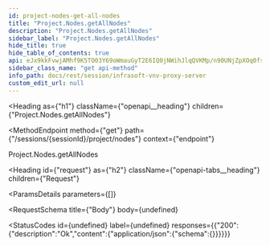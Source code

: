 ```yaml
---
id: project-nodes-get-all-nodes
title: "Project.Nodes.getAllNodes"
description: "Project.Nodes.getAllNodes"
sidebar_label: "Project.Nodes.getAllNodes"
hide_title: true
hide_table_of_contents: true
api: eJx9kkFvwjAMhf9K5TO03Y69oWmauGyT2E6IQ0jNWihJlqQVKMp/n90UNjZpXOq0fs/PXwigDVrhW62WNVTwavUepc+fdY0u/0C/6LqxhhlYdEYrR3UV4L4s+UFfpG0N60n9cqA2qZVH5fmrMKZr5ehe7B23BHCywaOgKvJvBg5lb1t/hmq9mYERVhzRo3XpfOv/XzpSNZpXoNfARr6hQ0FxHYldEaZqWcfCJJ9CTVqHdkgjA/S2Yx3EzXe2FWce96bArdppXsS3vkNqpbMVTu/8fFDDnKxP53kyJGe2Tdnv8jIv4fdGy4s4G4VZEubUR+CQYPMkRUi4d/UAMfEV0o8EaU/t/FGoH21/IGVEKbtguhlPS5wNazyefGE60SqeMCIIE8I1XBCSurpCZMRpEFWJIwFrKA1LQtgKh++2i5Fff/ZopwsehG3FlsGtNzSqQVETKAZ/QGqBhZRo2HMQXc/R/vyH+GKul/30+AYxfgEcxPVZ
sidebar_class_name: "get api-method"
info_path: docs/rest/session/infrasoft-vnv-proxy-server
custom_edit_url: null
---
```



<Heading
  as={"h1"}
  className={"openapi__heading"}
  children={"Project.Nodes.getAllNodes"}
>
</Heading>

<MethodEndpoint
  method={"get"}
  path={"/sessions/{sessionId}/project/nodes"}
  context={"endpoint"}
>
  
</MethodEndpoint>



Project.Nodes.getAllNodes

<Heading
  id={"request"}
  as={"h2"}
  className={"openapi-tabs__heading"}
  children={"Request"}
>
</Heading>

<ParamsDetails
  parameters={[]}
>
  
</ParamsDetails>

<RequestSchema
  title={"Body"}
  body={undefined}
>
  
</RequestSchema>

<StatusCodes
  id={undefined}
  label={undefined}
  responses={{"200":{"description":"Ok","content":{"application/json":{"schema":{}}}}}}
>
  
</StatusCodes>


      